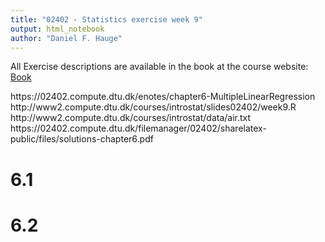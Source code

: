```yaml
---
title: "02402 - Statistics exercise week 9"
output: html_notebook
author: "Daniel F. Hauge"
---
```


All Exercise descriptions are available in the book at the course website: [Book](https://02402.compute.dtu.dk/enotes/book-IntroStatistics)

https://02402.compute.dtu.dk/enotes/chapter6-MultipleLinearRegression
http://www2.compute.dtu.dk/courses/introstat/slides02402/week9.R
http://www2.compute.dtu.dk/courses/introstat/data/air.txt
https://02402.compute.dtu.dk/filemanager/02402/sharelatex-public/files/solutions-chapter6.pdf

# 6.1


# 6.2


